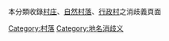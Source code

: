 本分類收錄[[村庄|村庄]]、[[自然村落|自然村落]]、[[行政村|行政村]]之消歧義頁面

[[Category:村落|Category:村落]]
[[Category:地名消歧义|Category:地名消歧义]]